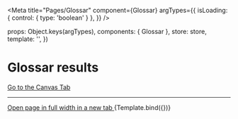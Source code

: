 
<Meta
  title="Pages/Glossar"
  component={Glossar}
  argTypes={{
    isLoading: { control: { type: 'boolean' } },
  }}
/>

  props: Object.keys(argTypes),
  components: { Glossar },
  store: store,
  template: '<Glossar :isLoading="isLoading" />',
})

# Glossar results

<a href="?path=/story/pages-glossar--with-results">Go to the Canvas Tab</a>

---

<a href="?id=pages-glossar--with-results&args=&viewMode=story" target="_blank">
  Open page in full width in a new tab
</a>

<Canvas>
  <Story
    name="With results"
    args={{
      isLoading: false,
    }}
  >
    {Template.bind({})}
  </Story>
</Canvas>
